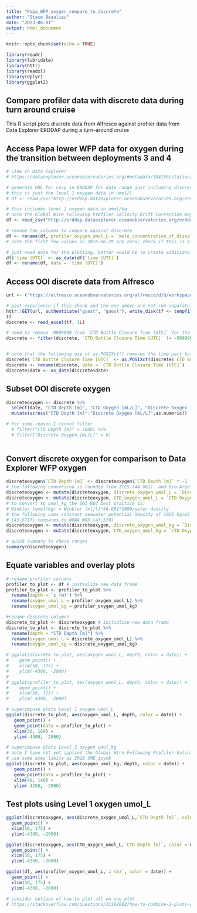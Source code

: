 ```yaml
---
title: "Papa_WFP_oxygen_compare_to_discrete"
author: "Stace Beaulieu"
date: "2023-06-01"
output: html_document
---
```


```r
knitr::opts_chunk$set(echo = TRUE)

library(readr)
library(lubridate)
library(httr)
library(readxl)
library(dplyr)
library(ggplot2)

```

## Compare profiler data with discrete data during turn around cruise

This R script plots discrete data from Alfresco against profiler data from Data Explorer ERDDAP during a turn-around cruise 


## Access Papa lower WFP data for oxygen during the transition between deployments 3 and 4

```r

# view in Data Explorer
# https://dataexplorer.oceanobservatories.org/#metadata/104156/station/35/sensor/data?start=2016-06-22T00:00:00Z&end=2016-07-10T00:00:00Z&leg_clim_max=false&leg_clim_min=false

# generate URL for csvp in ERDDAP for date range just including discrete data at HYPM
# this is just the level 1 oxygen data in umol/L
# df <- read_csv("http://erddap.dataexplorer.oceanobservatories.org/erddap/tabledap/ooi-gp02hypm-wfp03-03-dostal000.csvp?time%2Cz%2Cmole_concentration_of_dissolved_molecular_oxygen_in_sea_water_profiler_depth_enabled&time%3E=2016-06-29T00%3A00%3A00Z&time%3C=2016-07-05T00%3A00%3A00Z&z%3E=-4067&z%3C=-2093") 

# this includes level 2 oxygen data in umol/kg
# note the Global Wire Following Profiler Salinity Drift Correction may be applicable to the Level 2 oxygen data (see OOI Discourse)
df <- read_csv("http://erddap.dataexplorer.oceanobservatories.org/erddap/tabledap/ooi-gp02hypm-wfp03-03-dostal000.csvp?time%2Cz%2Cmole_concentration_of_dissolved_molecular_oxygen_in_sea_water_profiler_depth_enabled%2Cmoles_of_oxygen_per_unit_mass_in_sea_water_profiler_depth_enabled%2Csea_water_practical_salinity_profiler_depth_enabled%2Csea_water_pressure_profiler_depth_enabled%2Csea_water_temperature_profiler_depth_enabled&time%3E=2016-06-29T00%3A00%3A00Z&time%3C=2016-07-05T00%3A00%3A00Z")

# rename the columns to compare against discrete
df <- rename(df, profiler_oxygen_umol_L = `mole_concentration_of_dissolved_molecular_oxygen_in_sea_water_profiler_depth_enabled (micromol.L-1)`, profiler_oxygen_umol_kg = `moles_of_oxygen_per_unit_mass_in_sea_water_profiler_depth_enabled (micromol.kg-1)`)
# note the first few values on 2016-06-29 are zero; check if this is a fill value

# just need date for the plotting, better would be to create additional new column date
df$`time (UTC)` <- as_date(df$`time (UTC)`)
df <- rename(df, date = `time (UTC)`)

```


## Access OOI discrete data from Alfresco

```r

url <- ('https://alfresco.oceanobservatories.org/alfresco/d/d/workspace/SpacesStore/adf882e4-16cb-4d89-b89f-c96fcbc05e93/Station_Papa-04_RB1605_Discrete_Summary.xlsx')

```

```r
# past experience if this chunk and the one above are not run separately, get Error
httr::GET(url, authenticate("guest", "guest"), write_disk(tf <- tempfile(fileext = ".xlsx")))
tf
discrete <- read_excel(tf, 1L) 

# need to remove -9999999 from `CTD Bottle Closure Time [UTC]` for the following workflow
discrete <- filter(discrete, `CTD Bottle Closure Time [UTC]` != -9999999)


# note that the following use of as.POSIXct() removes the time part but that all I need to retain is date
discrete$`CTD Bottle Closure Time [UTC]` <- as.POSIXct(discrete$`CTD Bottle Closure Time [UTC]`, tz="UTC")
discrete <- rename(discrete, date = `CTD Bottle Closure Time [UTC]`)
discrete$date <- as_date(discrete$date)

```

## Subset OOI discrete oxygen

```r
discreteoxygen <- discrete %>%
  select(date, "CTD Depth [m]", "CTD Oxygen [mL/L]", "Discrete Oxygen [mL/L]") %>%
  mutate(across("CTD Depth [m]":"Discrete Oxygen [mL/L]",as.numeric))

# for some reason I cannot filter
  # filter("CTD Depth [m]" > 2000) %>%
  # filter("Discrete Oxygen [mL/L]" > 0)
         
```

## Convert discrete oxygen for comparison to Data Explorer WFP oxygen

```r
discreteoxygen$`CTD Depth [m]` <- discreteoxygen$`CTD Depth [m]` * -1
# the following conversion is rounded from ICES (44.661)  and Bio-Argo (44.6596)
discreteoxygen <- mutate(discreteoxygen, discrete_oxygen_umol_L = `Discrete Oxygen [mL/L]` * 44.66)
discreteoxygen <- mutate(discreteoxygen, CTD_oxygen_umol_L = `CTD Oxygen [mL/L]` * 44.66)
# to convert to umol_kg the OOI BGC best practice is:
# Winkler (umol/kg) = Winkler (ml/l)*44.661*1000/water density
# the following uses constant seawater potential density of 1025 kg/m3
# (43.5717) compares to NOAA WOD (43.570)
discreteoxygen <- mutate(discreteoxygen, discrete_oxygen_umol_kg = `Discrete Oxygen [mL/L]` * 44.661*1000/1025)
discreteoxygen <- mutate(discreteoxygen, CTD_oxygen_umol_kg = `CTD Oxygen [mL/L]` * 44.661*1000/1025)

# quick summary to check ranges
summary(discreteoxygen)

```

## Equate variables and overlay plots

```r
# rename profiler columns
profiler_to_plot <- df # initialize new data frame
profiler_to_plot <- profiler_to_plot %>%
  rename(depth = 'z (m)') %>%
  rename(oxygen_umol_L = profiler_oxygen_umol_L) %>%
  rename(oxygen_umol_kg = profiler_oxygen_umol_kg)

#rename discrete columns
discrete_to_plot <- discreteoxygen # initialize new data frame
discrete_to_plot <- discrete_to_plot %>%
  rename(depth = "CTD Depth [m]") %>%
  rename(oxygen_umol_L = discrete_oxygen_umol_L) %>%
  rename(oxygen_umol_kg = discrete_oxygen_umol_kg)

# ggplot(discrete_to_plot, aes(oxygen_umol_L, depth, color = date)) +
#    geom_point() +
#    xlim(50, 175) +
#    ylim(-4300, -2000)
# 
# ggplot(profiler_to_plot, aes(oxygen_umol_L, depth, color = date)) +
#    geom_point() +
#    xlim(50, 175) +
#    ylim(-4300, -2000)

# superimpose plots Level 1 oxygen umol_L
ggplot(discrete_to_plot, aes(oxygen_umol_L, depth, color = date)) +
   geom_point() +
   geom_point(data = profiler_to_plot) +
   xlim(30, 160) +
   ylim(-4300, -2000)

# superimpose plots Level 2 oxygen umol_kg
# note I have not yet applied the Global Wire Following Profiler Salinity Drift Correction (see OOI Discourse)
# use same axes limits as 2018 SME ipynb
ggplot(discrete_to_plot, aes(oxygen_umol_kg, depth, color = date)) +
   geom_point() +
   geom_point(data = profiler_to_plot) +
   xlim(40, 140) +
   ylim(-4250, -2000)

```

## Test plots using Level 1 oxygen umol_L

```r

ggplot(discreteoxygen, aes(discrete_oxygen_umol_L,`CTD Depth [m]`, color = date)) +
  geom_point() +
  xlim(50, 175) +
  ylim(-4300, -2000)

ggplot(discreteoxygen, aes(CTD_oxygen_umol_L,`CTD Depth [m]`, color = date)) +
  geom_point() +
  xlim(50, 175) +
  ylim(-4300, -2000)

ggplot(df, aes(profiler_oxygen_umol_L,`z (m)`, color = date)) +
  geom_point() +
  xlim(50, 175) +
  ylim(-4300, -2000)

# consider options of how to plot all on one plot
# https://stackoverflow.com/questions/21192002/how-to-combine-2-plots-ggplot-into-one-plot

```


